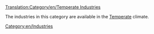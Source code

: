 [[Translation:Category/en/Temperate Industries]]

The industries in this category are available in the [[Main/en/Climates#Temperate|Temperate]] climate.

[[Category:en/Industries]]